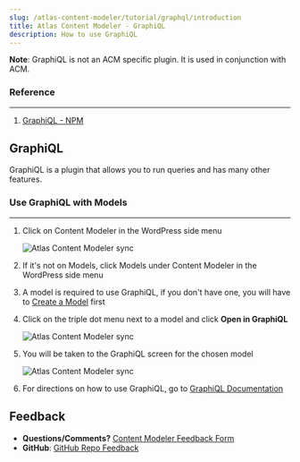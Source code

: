 ```yaml
---
slug: /atlas-content-modeler/tutorial/graphql/introduction
title: Atlas Content Modeler - GraphiQL
description: How to use GraphiQL
---
```


**Note**: GraphiQL is not an ACM specific plugin. It is used in conjunction with ACM.

### Reference
---
1. [GraphiQL - NPM](https://www.npmjs.com/package/graphiql)

## GraphiQL

GraphiQL is a plugin that allows you to run queries and has many other features.

### Use GraphiQL with Models
---
1. Click on Content Modeler in the WordPress side menu

    ![Atlas Content Modeler sync](../../images/acm-sidebar.png)

1. If it's not on Models, click Models under Content Modeler in the WordPress side menu

1. A model is required to use GraphiQL, if you don't have one, you will have to [Create a Model](../models/create.mdx) first

1. Click on the triple dot menu next to a model and click **Open in GraphiQL** 

    ![Atlas Content Modeler sync](../../images/open_in_graphiql.png)

1. You will be taken to the GraphiQL screen for the chosen model

    ![Atlas Content Modeler sync](../../images/graphiql.png)

1. For directions on how to use GraphiQL, go to [GraphiQL Documentation](https://www.npmjs.com/package/graphiql)

## Feedback

- **Questions/Comments?** [Content Modeler Feedback Form](https://docs.google.com/forms/d/e/1FAIpQLScc2VN-GRSJMz8zVgJLL6kiX3VeV2jkSDnmU1gnuNElEHCEVQ/viewform)
- **GitHub**: [GitHub Repo Feedback](https://github.com/wpengine/atlas-content-modeler/issues/new/choose)